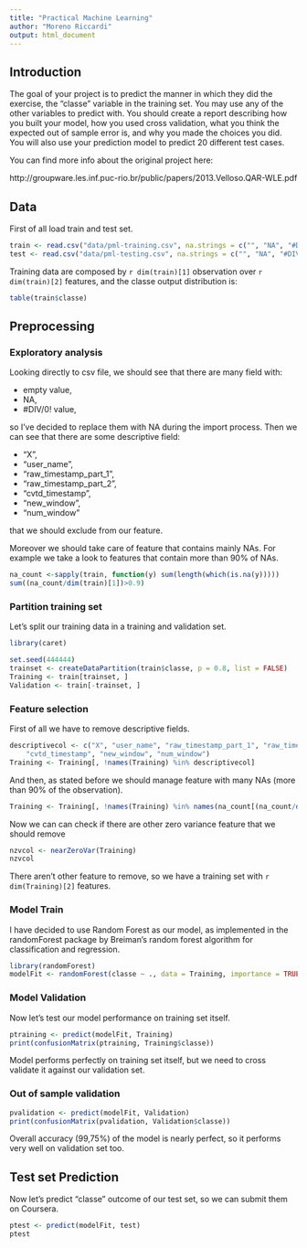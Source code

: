 ```yaml
---
title: "Practical Machine Learning"
author: "Moreno Riccardi"
output: html_document
---
```


## Introduction

The goal of your project is to predict the manner in which they did the exercise, the "classe" variable in the training set.
You may use any of the other variables to predict with. 
You should create a report describing how you built your model, how you used cross validation, what you think the expected out of sample error is, and why you made the choices you did. You will also use your prediction model to predict 20 different test cases.

You can find more info about the original project here:


http://groupware.les.inf.puc-rio.br/public/papers/2013.Velloso.QAR-WLE.pdf

## Data

First of all load train and test set.
    
```r
train <- read.csv("data/pml-training.csv", na.strings = c("", "NA", "#DIV/0!"))
test <- read.csv("data/pml-testing.csv", na.strings = c("", "NA", "#DIV/0!"))
```

Training data are composed by `r dim(train)[1]` observation over `r dim(train)[2]` features, and the classe output distribution is:
```r
table(train$classe)
```

## Preprocessing

### Exploratory analysis

Looking directly to csv file, we should see that there are many field with:

* empty value,
* NA,
* \#DIV/0! value,

so I've decided to replace them with NA during the import process.
Then we can see that there are some descriptive field:

* "X", 
* "user_name", 
* "raw_timestamp_part_1", 
* "raw_timestamp_part_2", 
* "cvtd_timestamp", 
* "new_window", 
* "num_window"

that we should exclude from our feature.

Moreover we should take care of feature that contains mainly NAs. 
For example we take a look to features that contain more than 90% of NAs.

```r
na_count <-sapply(train, function(y) sum(length(which(is.na(y)))))
sum((na_count/dim(train)[1])>0.9)
```

### Partition training set

Let's split our training data in a training and validation set.

```r
library(caret)
```

```r
set.seed(444444)
trainset <- createDataPartition(train$classe, p = 0.8, list = FALSE)
Training <- train[trainset, ]
Validation <- train[-trainset, ]
```

### Feature selection

First of all we have to remove descriptive fields.

```r
descriptivecol <- c("X", "user_name", "raw_timestamp_part_1", "raw_timestamp_part_2", 
    "cvtd_timestamp", "new_window", "num_window")
Training <- Training[, !names(Training) %in% descriptivecol]
```

And then, as stated before we should manage feature with many NAs (more than 90% of the observation).

```r
Training <- Training[, !names(Training) %in% names(na_count[(na_count/dim(Training)[1])>0.9])]
```

Now we can can check if there are other zero variance feature that we should remove

```r
nzvcol <- nearZeroVar(Training)
nzvcol
```

There aren't other feature to remove, so we have a training set with `r dim(Training)[2]` features.

### Model Train

I have decided to use Random Forest as our model, as implemented in the randomForest package by Breiman's random forest algorithm for classification and regression.

```r
library(randomForest)
modelFit <- randomForest(classe ~ ., data = Training, importance = TRUE, ntrees = 10)
```

### Model Validation

Now let's test our model performance on training set itself.

```r
ptraining <- predict(modelFit, Training)
print(confusionMatrix(ptraining, Training$classe))
```

Model performs perfectly on training set itself, but we need to cross validate it against our validation set.

### Out of sample validation

```r
pvalidation <- predict(modelFit, Validation)
print(confusionMatrix(pvalidation, Validation$classe))
```

Overall accuracy (99,75%) of the model is nearly perfect, so it performs very well on validation set too.

## Test set Prediction

Now let's predict "classe" outcome of our test set, so we can submit them on Coursera.

```r
ptest <- predict(modelFit, test)
ptest
```